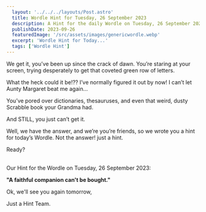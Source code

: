 ```yaml
---
  layout: '../../../layouts/Post.astro'
  title: Wordle Hint for Tuesday, 26 September 2023
  description: A Hint for the daily Wordle on Tuesday, 26 September 2023
  publishDate: 2023-09-26
  featuredImage: '/src/assets/images/genericwordle.webp'
  excerpt: 'Wordle Hint for Today...'
  tags: ['Wordle Hint']
---
```


  We get it, you’ve been up since the crack of dawn. You’re staring at your screen, trying desperately to get that coveted green row of letters. 

  What the heck could it be!??
  I’ve normally figured it out by now!
  I can’t let Aunty Margaret beat me again… 

  You’ve pored over dictionaries, thesauruses, and even that weird, dusty Scrabble book your Grandma had.

  And STILL, you just can’t get it. 

  Well, we have the answer, and we’re you’re friends, so we wrote you a hint for today’s Wordle.
  Not the answer! just a hint. 

  Ready?<br /><br />

  Our Hint for the Wordle on Tuesday, 26 September 2023:

  **"A faithful companion can't be bought."**

  Ok, we'll see you again tomorrow, 

  Just a Hint Team.
  
